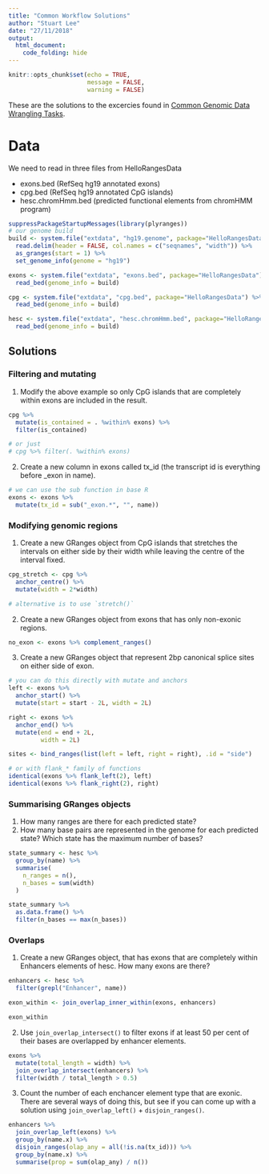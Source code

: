 ```yaml
---
title: "Common Workflow Solutions"
author: "Stuart Lee"
date: "27/11/2018"
output: 
  html_document:
    code_folding: hide
---
```


```r
knitr::opts_chunk$set(echo = TRUE,
                      message = FALSE,
                      warning = FALSE)
```


These are the solutions to the excercies found in
[Common Genomic Data Wrangling Tasks](common-tasks.html).

# Data

We need to read in three files from HelloRangesData

- exons.bed (RefSeq hg19 annotated exons)
- cpg.bed (RefSeq hg19 annotated CpG islands)
- hesc.chromHmm.bed (predicted functional elements from chromHMM program)

```r
suppressPackageStartupMessages(library(plyranges))
# our genome build
build <- system.file("extdata", "hg19.genome", package="HelloRangesData") %>% 
  read.delim(header = FALSE, col.names = c("seqnames", "width")) %>% 
  as_granges(start = 1) %>% 
  set_genome_info(genome = "hg19")

exons <- system.file("extdata", "exons.bed", package="HelloRangesData") %>% 
  read_bed(genome_info = build)

cpg <- system.file("extdata", "cpg.bed", package="HelloRangesData") %>% 
  read_bed(genome_info = build)

hesc <- system.file("extdata", "hesc.chromHmm.bed", package="HelloRangesData") %>% 
  read_bed(genome_info = build)

```

## Solutions


### Filtering and mutating

1. Modify the above example so only CpG islands that are completely
within exons are included in the result.

```r
cpg %>% 
  mutate(is_contained = . %within% exons) %>% 
  filter(is_contained)

# or just 
# cpg %>% filter(. %within% exons)
```

2. Create a new column in exons called tx_id (the transcript
id is everything before _exon in name).   

```r
# we can use the sub function in base R
exons <- exons %>% 
  mutate(tx_id = sub("_exon.*", "", name))
```


### Modifying genomic regions

1. Create a new GRanges object from CpG islands that stretches the intervals
on either side by their width while leaving the centre of the interval fixed. 

```r
cpg_stretch <- cpg %>% 
  anchor_centre() %>% 
  mutate(width = 2*width)

# alternative is to use `stretch()`
```


2. Create a new GRanges object from exons that has only non-exonic regions.

```r
no_exon <- exons %>% complement_ranges()
```

3. Create a new GRanges object that represent 2bp canonical splice sites
on either side of exon.

```r
# you can do this directly with mutate and anchors
left <- exons %>% 
  anchor_start() %>% 
  mutate(start = start - 2L, width = 2L)

right <- exons %>% 
  anchor_end() %>% 
  mutate(end = end + 2L,
         width = 2L)

sites <- bind_ranges(list(left = left, right = right), .id = "side")

# or with flank_* family of functions
identical(exons %>% flank_left(2), left)
identical(exons %>% flank_right(2), right)
```

### Summarising GRanges objects

1. How many ranges are there for each predicted state?
2. How many base pairs are represented in the genome for each predicted state? 
Which state has the maximum number of bases?

```r
state_summary <- hesc %>% 
  group_by(name) %>% 
  summarise(
    n_ranges = n(), 
    n_bases = sum(width)
  )

state_summary %>% 
  as.data.frame() %>% 
  filter(n_bases == max(n_bases))
```

### Overlaps

1. Create a new GRanges object, that has exons that are completely
within Enhancers elements of hesc. How many exons are there?

```r
enhancers <- hesc %>% 
  filter(grepl("Enhancer", name))

exon_within <- join_overlap_inner_within(exons, enhancers)

exon_within
```

2. Use `join_overlap_intersect()` to filter exons if at least 50 per cent
of their bases are overlapped by enhancer elements.

```r
exons %>% 
  mutate(total_length = width) %>% 
  join_overlap_intersect(enhancers) %>% 
  filter(width / total_length > 0.5)
```

3. Count the number of each enchancer element type that are exonic.
There are several ways of doing this, but see if you can come up with a 
solution using `join_overlap_left()` + `disjoin_ranges()`. 

```r
enhancers %>% 
  join_overlap_left(exons) %>% 
  group_by(name.x) %>% 
  disjoin_ranges(olap_any = all(!is.na(tx_id))) %>% 
  group_by(name.x) %>% 
  summarise(prop = sum(olap_any) / n())
```
